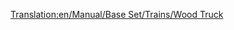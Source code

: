 [[Translation:en/Manual/Base Set/Trains/Wood Truck]]
{{pl/Wagony|Picture=[[File:en/Woodtruck.png]]
|Name=Wagon na drewno
|NormalCost=£1,414 ($2,828)
|NormalWeight=16 / 46 t
|NormalCapacity=30 ton drewna
|MonoCost=£1,414 ($2,828)
|MonoWeight=16 / 51 t
|MonoCapacity=35 tonnes of wood
|MagCost=£1,414 ($2,828)
|MagWeight=16 / 53 t
|MagCapacity=37 tonnes of wood
|Description=Drewno jest najcenniejszym dobrem, jakie możesz przewieźć w [[pl/Manual/Klimat#tropikalny | tropical]] scenariusze, jeśli znajdziesz tartak. To daje poczucie, dlaczego lasy tropikalne są zdewastowane ..... [[pl/Manual/Base Set/Trains/Wagon na drewno|Wood Truck]] jest również dostępna w  [[pl/Manual/Klimat#umiarkowany| Temperate]] i [[pl/Manual/Klimat#arktyczny | Sub-Arctic]] .
}}